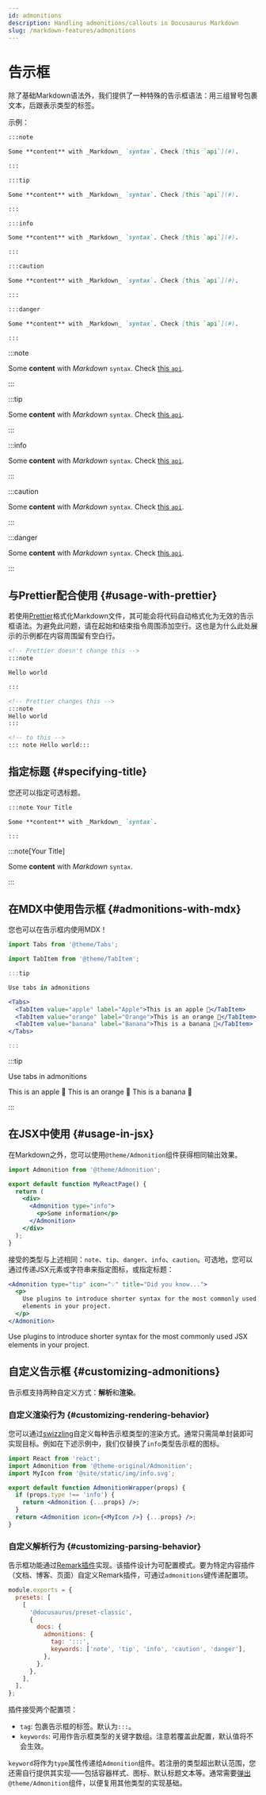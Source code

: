 ```yaml
---
id: admonitions
description: Handling admonitions/callouts in Docusaurus Markdown
slug: /markdown-features/admonitions
---
```


# 告示框


除了基础Markdown语法外，我们提供了一种特殊的告示框语法：用三组冒号包裹文本，后跟表示类型的标签。

示例：

```md
:::note

Some **content** with _Markdown_ `syntax`. Check [this `api`](#).

:::

:::tip

Some **content** with _Markdown_ `syntax`. Check [this `api`](#).

:::

:::info

Some **content** with _Markdown_ `syntax`. Check [this `api`](#).

:::

:::caution

Some **content** with _Markdown_ `syntax`. Check [this `api`](#).

:::

:::danger

Some **content** with _Markdown_ `syntax`. Check [this `api`](#).

:::
```

<BrowserWindow>

:::note

Some **content** with _Markdown_ `syntax`. Check [this `api`](#).

:::

:::tip

Some **content** with _Markdown_ `syntax`. Check [this `api`](#).

:::

:::info

Some **content** with _Markdown_ `syntax`. Check [this `api`](#).

:::

:::caution

Some **content** with _Markdown_ `syntax`. Check [this `api`](#).

:::

:::danger

Some **content** with _Markdown_ `syntax`. Check [this `api`](#).

:::

</BrowserWindow>

## 与Prettier配合使用 {#usage-with-prettier}

若使用[Prettier](https://prettier.io)格式化Markdown文件，其可能会将代码自动格式化为无效的告示框语法。为避免此问题，请在起始和结束指令周围添加空行。这也是为什么此处展示的示例都在内容周围留有空白行。

```md
<!-- Prettier doesn't change this -->
:::note

Hello world

:::

<!-- Prettier changes this -->
:::note
Hello world
:::

<!-- to this -->
::: note Hello world:::
```

## 指定标题 {#specifying-title}

您还可以指定可选标题。

```md
:::note Your Title

Some **content** with _Markdown_ `syntax`.

:::
```

<BrowserWindow>

:::note[Your Title]

Some **content** with _Markdown_ `syntax`.

:::

</BrowserWindow>

## 在MDX中使用告示框 {#admonitions-with-mdx}

您也可以在告示框内使用MDX！

```jsx
import Tabs from '@theme/Tabs';

import TabItem from '@theme/TabItem';

:::tip

Use tabs in admonitions

<Tabs>
  <TabItem value="apple" label="Apple">This is an apple 🍎</TabItem>
  <TabItem value="orange" label="Orange">This is an orange 🍊</TabItem>
  <TabItem value="banana" label="Banana">This is a banana 🍌</TabItem>
</Tabs>

:::
```

<BrowserWindow>

:::tip

Use tabs in admonitions

<Tabs>
  <TabItem value="apple" label="Apple">This is an apple 🍎</TabItem>
  <TabItem value="orange" label="Orange">This is an orange 🍊</TabItem>
  <TabItem value="banana" label="Banana">This is a banana 🍌</TabItem>
</Tabs>

:::

</BrowserWindow>

## 在JSX中使用 {#usage-in-jsx}

在Markdown之外，您可以使用`@theme/Admonition`组件获得相同输出效果。

```jsx title="MyReactPage.jsx"
import Admonition from '@theme/Admonition';

export default function MyReactPage() {
  return (
    <div>
      <Admonition type="info">
        <p>Some information</p>
      </Admonition>
    </div>
  );
}
```

接受的类型与上述相同：`note`、`tip`、`danger`、`info`、`caution`。可选地，您可以通过传递JSX元素或字符串来指定图标，或指定标题：

```jsx title="MyReactPage.jsx"
<Admonition type="tip" icon="💡" title="Did you know...">
  <p>
    Use plugins to introduce shorter syntax for the most commonly used JSX
    elements in your project.
  </p>
</Admonition>
```

<BrowserWindow>
  <Admonition type="tip" icon="💡" title="Did you know...">
    Use plugins to introduce shorter syntax for the most commonly used JSX
    elements in your project.
  </Admonition>
</BrowserWindow>

## 自定义告示框 {#customizing-admonitions}

告示框支持两种自定义方式：**解析**和**渲染**。

### 自定义渲染行为 {#customizing-rendering-behavior}

您可以通过[swizzling](../../swizzling.mdx)自定义每种告示框类型的渲染方式。通常只需简单封装即可实现目标。例如在下述示例中，我们仅替换了`info`类型告示框的图标。

```jsx title="src/theme/Admonition.js"
import React from 'react';
import Admonition from '@theme-original/Admonition';
import MyIcon from '@site/static/img/info.svg';

export default function AdmonitionWrapper(props) {
  if (props.type !== 'info') {
    return <Admonition {...props} />;
  }
  return <Admonition icon={<MyIcon />} {...props} />;
}
```

### 自定义解析行为 {#customizing-parsing-behavior}

告示框功能通过[Remark插件](./markdown-features-plugins.mdx)实现。该插件设计为可配置模式。要为特定内容插件（文档、博客、页面）自定义Remark插件，可通过`admonitions`键传递配置项。

```js title="docusaurus.config.js"
module.exports = {
  presets: [
    [
      '@docusaurus/preset-classic',
      {
        docs: {
          admonitions: {
            tag: ':::',
            keywords: ['note', 'tip', 'info', 'caution', 'danger'],
          },
        },
      },
    ],
  ],
};
```

插件接受两个配置项：

- `tag`: 包裹告示框的标签。默认为`:::`。
- `keywords`: 可用作告示框类型的关键字数组。注意若覆盖此配置，默认值将不会生效。

`keyword`将作为`type`属性传递给`Admonition`组件。若注册的类型超出默认范围，您还需自行提供其实现——包括容器样式、图标、默认标题文本等。通常需要[弹出](../../swizzling.mdx#ejecting)`@theme/Admonition`组件，以便复用其他类型的实现基础。